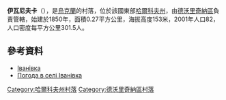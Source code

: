 {{coord|49|49|3|N|37|58|12|E|scale:100000_region:UA|display=title}}

'''伊瓦尼夫卡'''（{{lang-uk|Іванівка}}），是[[烏克蘭|烏克蘭]]的村落，位於該國東部[[哈爾科夫州|哈爾科夫州]]，由[[德沃里奇納區|德沃里奇納區]]負責管轄，始建於1850年，面積0.27平方公里，海拔高度153米，2001年人口82，人口密度每平方公里301.5人。

==參考資料==
* [http://w1.c1.rada.gov.ua/pls/z7502/A005?rdat1=09.01.2009&rf7571=32889 Іванівка]{{dead link|date=2017年11月 |bot=InternetArchiveBot |fix-attempted=yes }}
* [http://weather.in.ua/ua/har'kovskaja/9365 Погода в селі Іванівка] {{Wayback|url=http://weather.in.ua/ua/har%27kovskaja/9365 |date=20160323025345 }}

{{DEFAULTSORT:Іванівка}}
[[Category:哈爾科夫州村落|Category:哈爾科夫州村落]]
[[Category:德沃里奇納區村落|Category:德沃里奇納區村落]]


{{Kharkiv-geo-stub}}